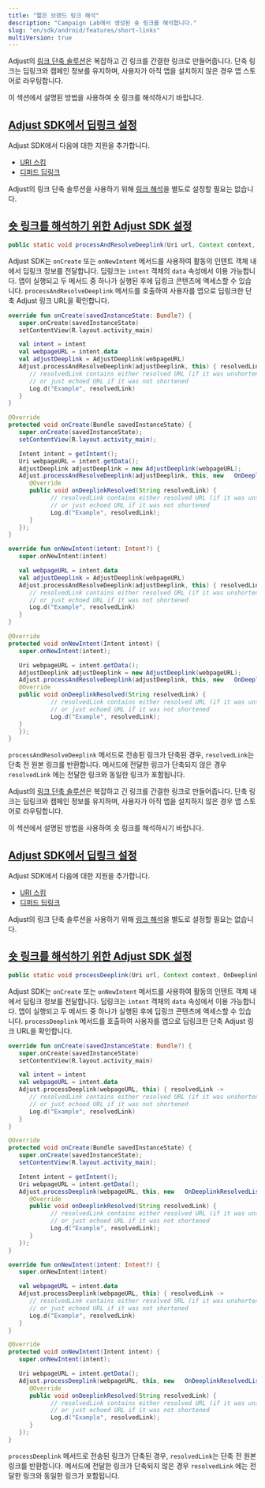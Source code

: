 ```yaml
---
title: "짧은 브랜드 링크 해석"
description: "Campaign Lab에서 생성된 숏 링크를 해석합니다."
slug: "en/sdk/android/features/short-links"
multiVersion: true
---
```

<sdkversion version="v5"> 

Adjust의 [링크 단축 솔루션](https://help.adjust.com/en/article/short-branded-links)은 복잡하고 긴 링크를 간결한 링크로 만들어줍니다. 단축 링크는 딥링크와 캠페인 정보를 유지하며, 사용자가 아직 앱을 설치하지 않은 경우 앱 스토어로 라우팅합니다.

이 섹션에서 설명된 방법을 사용하여 숏 링크를 해석하시기 바랍니다.

[Adjust SDK에서 딥링크 설정](set-up-deep-linking-in-the-adjust-sdk)
------------------------------------------------------------

Adjust SDK에서 다음에 대한 지원을 추가합니다.

* [URI 스킴](/en/sdk/android/features/deep-links)
* [디퍼드 딥링크](/en/sdk/android/features/deep-links#deferred-deep-linking)

<callout type="note"> 

Adjust의 링크 단축 솔루션을 사용하기 위해 [링크 해석](/en/sdk/android/features/deep-links#link-resolution)을 별도로 설정할 필요는 없습니다.
</Callout> 

[숏 링크를 해석하기 위한 Adjust SDK 설정](set-up-the-adjust-sdk-to-resolve-short-links)
---------------------------------------------------------------------------

<codeblock title="메서드 서명"> 

```java
public static void processAndResolveDeeplink(Uri url, Context context, OnDeeplinkResolvedListener callback)
```

</CodeBlock> 

Adjust SDK는 `onCreate` 또는 `onNewIntent` 메서드를 사용하여 활동의 인텐트 객체 내에서 딥링크 정보를 전달합니다. 딥링크는 `intent` 객체의 `data` 속성에서 이용 가능합니다. 앱이 실행되고 두 메서드 중 하나가 실행된 후에 딥링크 콘텐츠에 액세스할 수 있습니다. `processAndResolveDeeplink` 메서드를 호출하여 사용자를 앱으로 딥링크한 단축 Adjust 링크 URL을 확인합니다.
<tabs> <tab title="Kotlin" sync="kotlin"> 

```kotlin
override fun onCreate(savedInstanceState: Bundle?) {
   super.onCreate(savedInstanceState)
   setContentView(R.layout.activity_main)

   val intent = intent
   val webpageURL = intent.data
   val adjustDeeplink = AdjustDeeplink(webpageURL)
   Adjust.processAndResolveDeeplink(adjustDeeplink, this) { resolvedLink ->
      // resolvedLink contains either resolved URL (if it was unshortened)
      // or just echoed URL if it was not shortened
      Log.d("Example", resolvedLink)
   }
}
```

</Tab> <tab title="Java" sync="java"> 

```java
@Override
protected void onCreate(Bundle savedInstanceState) {
   super.onCreate(savedInstanceState);
   setContentView(R.layout.activity_main);

   Intent intent = getIntent();
   Uri webpageURL = intent.getData();
   AdjustDeeplink adjustDeeplink = new AdjustDeeplink(webpageURL);
   Adjust.processAndResolveDeeplink(adjustDeeplink, this, new   OnDeeplinkResolvedListener() {
      @Override
      public void onDeeplinkResolved(String resolvedLink) {
            // resolvedLink contains either resolved URL (if it was unshortened)
            // or just echoed URL if it was not shortened
            Log.d("Example", resolvedLink);
      }
   });
}
```

</Tab> </Tabs> <tabs> <tab title="Kotlin" sync="kotlin"> 

```kotlin
override fun onNewIntent(intent: Intent?) {
   super.onNewIntent(intent)

   val webpageURL = intent.data
   val adjustDeeplink = AdjustDeeplink(webpageURL)
   Adjust.processAndResolveDeeplink(adjustDeeplink, this) { resolvedLink ->
      // resolvedLink contains either resolved URL (if it was unshortened)
      // or just echoed URL if it was not shortened
      Log.d("Example", resolvedLink)
   }
}
```

</Tab> <tab title="Java" sync="java"> 

```java
@Override
protected void onNewIntent(Intent intent) {
   super.onNewIntent(intent);

   Uri webpageURL = intent.getData();
   AdjustDeeplink adjustDeeplink = new AdjustDeeplink(webpageURL);
   Adjust.processAndResolveDeeplink(adjustDeeplink, this, new   OnDeeplinkResolvedListener() {
   @Override
   public void onDeeplinkResolved(String resolvedLink) {
            // resolvedLink contains either resolved URL (if it was unshortened)
            // or just echoed URL if it was not shortened
            Log.d("Example", resolvedLink);
   }
   });
}
```

</Tab> </Tabs> 

`processAndResolveDeeplink` 메서드로 전송된 링크가 단축된 경우, `resolvedLink`는 단축 전 원본 링크를 반환합니다. 메서드에 전달한 링크가 단축되지 않은 경우 `resolvedLink` 에는 전달한 링크와 동일한 링크가 포함됩니다.
</SdkVersion> <sdkversion version="v4"> 

Adjust의 [링크 단축 솔루션](https://help.adjust.com/en/article/short-branded-links)은 복잡하고 긴 링크를 간결한 링크로 만들어줍니다. 단축 링크는 딥링크와 캠페인 정보를 유지하며, 사용자가 아직 앱을 설치하지 않은 경우 앱 스토어로 라우팅합니다.

이 섹션에서 설명된 방법을 사용하여 숏 링크를 해석하시기 바랍니다.

[Adjust SDK에서 딥링크 설정](set-up-deep-linking-in-the-adjust-sdk)
------------------------------------------------------------

Adjust SDK에서 다음에 대한 지원을 추가합니다.

* [URI 스킴](/en/sdk/android/features/deep-links)
* [디퍼드 딥링크](/en/sdk/android/features/deep-links#deferred-deep-linking)

<callout type="note"> 

Adjust의 링크 단축 솔루션을 사용하기 위해 [링크 해석](/en/sdk/android/features/deep-links#link-resolution)을 별도로 설정할 필요는 없습니다.
</Callout> 

[숏 링크를 해석하기 위한 Adjust SDK 설정](set-up-the-adjust-sdk-to-resolve-short-links)
---------------------------------------------------------------------------

<codeblock title="메서드 서명"> 

```java
public static void processDeeplink(Uri url, Context context, OnDeeplinkResolvedListener callback)
```

</CodeBlock> 

Adjust SDK는 `onCreate` 또는 `onNewIntent` 메서드를 사용하여 활동의 인텐트 객체 내에서 딥링크 정보를 전달합니다. 딥링크는 `intent` 객체의 `data` 속성에서 이용 가능합니다. 앱이 실행되고 두 메서드 중 하나가 실행된 후에 딥링크 콘텐츠에 액세스할 수 있습니다. `processDeeplink` 메서드를 호출하여 사용자를 앱으로 딥링크한 단축 Adjust 링크 URL을 확인합니다.
<tabs> <tab title="Kotlin" sync="kotlin"> 

```kotlin
override fun onCreate(savedInstanceState: Bundle?) {
   super.onCreate(savedInstanceState)
   setContentView(R.layout.activity_main)

   val intent = intent
   val webpageURL = intent.data
   Adjust.processDeeplink(webpageURL, this) { resolvedLink ->
      // resolvedLink contains either resolved URL (if it was unshortened)
      // or just echoed URL if it was not shortened
      Log.d("Example", resolvedLink)
   }
}
```

</Tab> <tab title="Java" sync="java"> 

```java
@Override
protected void onCreate(Bundle savedInstanceState) {
   super.onCreate(savedInstanceState);
   setContentView(R.layout.activity_main);

   Intent intent = getIntent();
   Uri webpageURL = intent.getData();
   Adjust.processDeeplink(webpageURL, this, new   OnDeeplinkResolvedListener() {
      @Override
      public void onDeeplinkResolved(String resolvedLink) {
            // resolvedLink contains either resolved URL (if it was unshortened)
            // or just echoed URL if it was not shortened
            Log.d("Example", resolvedLink);
      }
   });
}
```

</Tab> </Tabs> <tabs> <tab title="Kotlin" sync="kotlin"> 

```kotlin
override fun onNewIntent(intent: Intent?) {
   super.onNewIntent(intent)

   val webpageURL = intent.data
   Adjust.processDeeplink(webpageURL, this) { resolvedLink ->
      // resolvedLink contains either resolved URL (if it was unshortened)
      // or just echoed URL if it was not shortened
      Log.d("Example", resolvedLink)
   }
}
```

</Tab> <tab title="Java" sync="java"> 

```java
@Override
protected void onNewIntent(Intent intent) {
   super.onNewIntent(intent);

   Uri webpageURL = intent.getData();
   Adjust.processDeeplink(webpageURL, this, new   OnDeeplinkResolvedListener() {
      @Override
      public void onDeeplinkResolved(String resolvedLink) {
            // resolvedLink contains either resolved URL (if it was unshortened)
            // or just echoed URL if it was not shortened
            Log.d("Example", resolvedLink);
      }
   });
}
```

</Tab> </Tabs> 

`processDeeplink` 메서드로 전송된 링크가 단축된 경우, `resolvedLink`는 단축 전 원본 링크를 반환합니다. 메서드에 전달한 링크가 단축되지 않은 경우 `resolvedLink` 에는 전달한 링크와 동일한 링크가 포함됩니다.
</SdkVersion>


